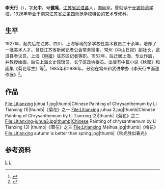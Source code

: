 {{Infobox artist
| honorific_prefix = 
| name             = 李天行
| honorific_suffix = 
| image            = File:Litianxingportrait.jpg
| image_size       = 
| alt              = 
| caption          = 李天行
| native_name      = 
| native_name_lang = zh
| birth_name       = 
| birth_date       = {{Birth date|1904|12|5}}
| birth_place      = {{QING}}[[江苏省|江苏省]]武进县
| death_date       = {{Death date|1983|12|13}}
| death_place      = 上海
| resting_place    = 
| resting_place_coordinates = <!-- {{Coord|LAT|LONG|type:landmark|display=inline}} -->
| nationality      = {{PRC}}
| education        = [[江苏省立第四师范学校|江苏省立第四师范学校]]
| alma_mater       = 
| known_for        = 
| notable_works    = 《菊花写生》
| style            = 
| movement         = 
| spouse           = 
| children         = 
| awards           = 
| elected          =
| patrons          = 
| memorials        = 
| website          =
| module           =
}}
'''李天行'''（{{bd|1904年||1983年}}），字'''允中'''，号'''健庵'''，[[江苏省|江苏省]][[武进县|武进县]]人，国画家。曾就读于[[无锡师范学校|无锡师范学校]]，1926年毕业于南京[[江苏省立第四师范学校|江苏省立第四师范学校]]特设的艺术专修科。

==生平==
1927年，起先后在江苏、四川、上海等地的多学校任美术教员二十余年，培养了一批美术人才。曾任江苏省新闻记者公会常务理事，常州《中山日报》副社长，武进县参议员，上海《[[申报|申报]]》驻苏区记者等职。1952年，后迁居上海，专业作画，并教授绘画，后任上海文史馆馆员，长宁区政协委员。出版有中篇小说《秋雁》和画集《菊花写生》等<ref>{{cite book|author1=乔晓军编|editor=中国美术家人名辞典 补遗一|title=978-7-80736-237-1|date=2007年7月|publisher=西安：三秦出版社|pages=229|accessdate=2017-02-15}}</ref>。1985年和1986年，分别在常州和武进举办《李天行书画遗作展》<ref>{{cite book|editor=上海诗词学会“诗选”编委会|title=上海近百年诗词选|date=, 1996.10|publisher=上海：百家出版社|isbn=7-80576-631-2|pages=274}}</ref>。

==作品==
<gallery>
File:Litianxing juhua 1.jpg|thumb|Chinese Painting of Chrysanthemum by Li Tianxing (1)|thumb|《菊花》之一
File:Litianxing juhua 2.jpg|thumb|Chinese Painting of Chrysanthemum by Li Tianxing (2)|thumb|《菊花》之二
File:Litianxing-juhua3.jpg|thumb|Chinese Painting of chrysanthemum by Li Tianxing (3) |thumb|《菊花》之三
File:Litianxing Meihua.jpg|thumb|《梅花》
File:Litianxing autumn is better than spring.jpg|thumb|《秋光胜似春光》
</gallery>
==参考资料==
{{Reflist}}

{{Authority control}}
[[Category:中华民国画家|L]]
[[Category:中国画家|L]]
